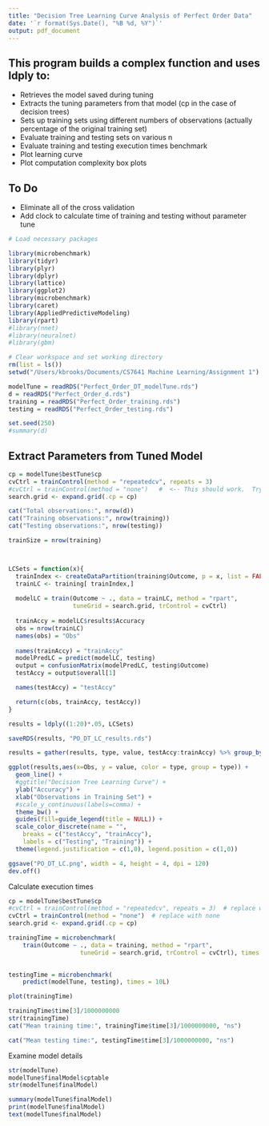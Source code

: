 ```yaml
---
title: "Decision Tree Learning Curve Analysis of Perfect Order Data"
date: '`r format(Sys.Date(), "%B %d, %Y")`'
output: pdf_document
---
```


This program builds a complex function and uses ldply to:
----------------------------------------------------------
* Retrieves the model saved during tuning
* Extracts the tuning parameters from that model (cp in the case of decision trees)
* Sets up training sets using different numbers of observations (actually percentage of the original training set)
* Evaluate training and testing sets on various n
* Evaluate training and testing execution times benchmark
* Plot learning curve
* Plot computation complexity box plots

To Do
-----
* Eliminate all of the cross validation
* Add clock to calculate time of training and testing without parameter tune

```r
# Load necessary packages 

library(microbenchmark)
library(tidyr)
library(plyr)
library(dplyr)
library(lattice)
library(ggplot2)
library(microbenchmark)
library(caret)
library(AppliedPredictiveModeling)
library(rpart)
#library(nnet)
#library(neuralnet)
#library(gbm)
```

```r
# Clear workspace and set working directory
rm(list = ls())
setwd("/Users/kbrooks/Documents/CS7641 Machine Learning/Assignment 1")

modelTune = readRDS("Perfect_Order_DT_modelTune.rds")
d = readRDS("Perfect_Order_d.rds")
training = readRDS("Perfect_Order_training.rds")
testing = readRDS("Perfect_Order_testing.rds")

set.seed(250)
#summary(d)

```

Extract Parameters from Tuned Model
-----------------------------------

```r

cp = modelTune$bestTune$cp
cvCtrl = trainControl(method = "repeatedcv", repeats = 3)
#cvCtrl = trainControl(method = "none")   #  <-- This should work.  Try it again.
search.grid <- expand.grid(.cp = cp)

cat("Total observations:", nrow(d))
cat("Training observations:", nrow(training))
cat("Testing observations:", nrow(testing))

trainSize = nrow(training)



LCSets = function(x){
  trainIndex <- createDataPartition(training$Outcome, p = x, list = FALSE, times = 1)
  trainLC <- training[ trainIndex,]
  
  modelLC = train(Outcome ~ ., data = trainLC, method = "rpart", 
                  tuneGrid = search.grid, trControl = cvCtrl)
  
  trainAccy = modelLC$results$Accuracy
  obs = nrow(trainLC)
  names(obs) = "Obs"
  
  names(trainAccy) = "trainAccy"
  modelPredLC = predict(modelLC, testing)
  output = confusionMatrix(modelPredLC, testing$Outcome)
  testAccy = output$overall[1]

  names(testAccy) = "testAccy"

  return(c(obs, trainAccy, testAccy))
}

results = ldply((1:20)*.05, LCSets)

saveRDS(results, "PO_DT_LC_results.rds")


```


```r
results = gather(results, type, value, testAccy:trainAccy) %>% group_by(type)

ggplot(results,aes(x=Obs, y = value, color = type, group = type)) + 
  geom_line() + 
  #ggtitle("Decision Tree Learning Curve") +
  ylab("Accuracy") +
  xlab("Observations in Training Set") +
  #scale_y_continuous(labels=comma) +
  theme_bw() +
  guides(fill=guide_legend(title = NULL)) +
  scale_color_discrete(name = "",
    breaks = c("testAccy", "trainAccy"), 
    labels = c("Testing", "Training")) +
  theme(legend.justification = c(1,0), legend.position = c(1,0))

ggsave("PO_DT_LC.png", width = 4, height = 4, dpi = 120)
dev.off()
```

Calculate execution times

```r

cp = modelTune$bestTune$cp
#cvCtrl = trainControl(method = "repeatedcv", repeats = 3)  # replace with none
cvCtrl = trainControl(method = "none")  # replace with none
search.grid <- expand.grid(.cp = cp)

trainingTime = microbenchmark(
    train(Outcome ~ ., data = training, method = "rpart", 
                    tuneGrid = search.grid, trControl = cvCtrl), times = 10L)

  
testingTime = microbenchmark(
    predict(modelTune, testing), times = 10L)

plot(trainingTime)

trainingTime$time[3]/1000000000
str(trainingTime)
cat("Mean training time:", trainingTime$time[3]/1000000000, "ns")

cat("Mean testing time:", testingTime$time[3]/1000000000, "ns")

```

Examine model details

```r

str(modelTune)
modelTune$finalModel$cptable
str(modelTune$finalModel)

summary(modelTune$finalModel)
print(modelTune$finalModel)
text(modelTune$finalModel)
```

